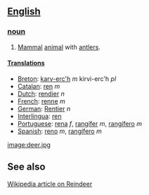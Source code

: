 ==[[English]]==

===[[noun]]===
#[[Mammal]] [[animal]] with [[antler]]s.

====[[Translation]]s====
*[[Breton]]: [[karv-erc'h]] ''m'' kirvi-erc'h ''pl''
*[[Catalan]]: [[ren]] ''m''
*[[Dutch]]: [[rendier]] ''n''
*[[French]]: [[renne]] ''m''
*[[German]]: [[Rentier]] ''n''
*[[Interlingua]]: [[ren]]
*[[Portuguese]]: [[rena]] ''f'', [[rangífer]] ''m'', [[rangífero]] ''m''
*[[Spanish]]: [[reno]] ''m'', [[rangífero]] ''m''

[[image:deer.jpg]]

==See also==
[http://en2.wikipedia.org/wiki/Reindeer Wikipedia article on Reindeer]